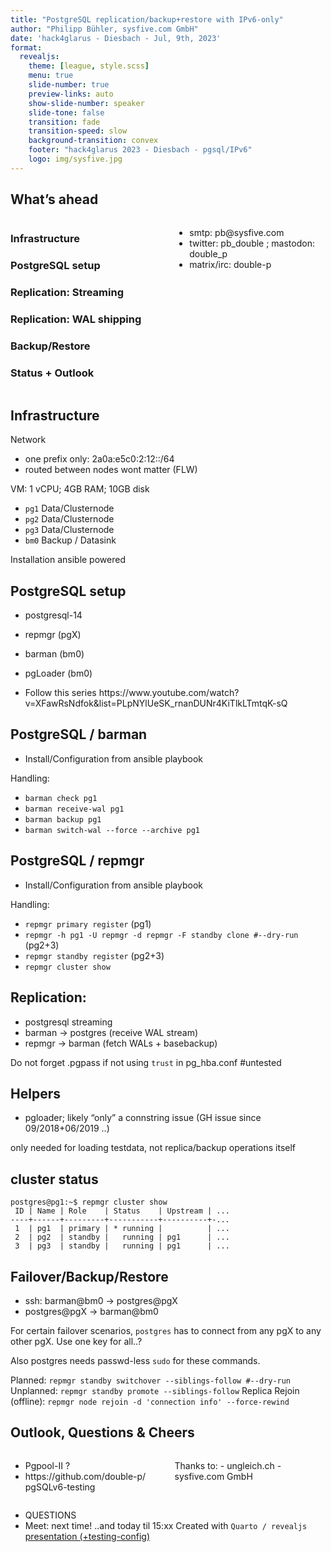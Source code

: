 ```yaml
---
title: "PostgreSQL replication/backup+restore with IPv6-only"
author: "Philipp Bühler, sysfive.com GmbH"
date: 'hack4glarus - Diesbach - Jul, 9th, 2023'
format:
  revealjs:
    theme: [league, style.scss]
    menu: true
    slide-number: true
    preview-links: auto
    show-slide-number: speaker
    slide-tone: false
    transition: fade
    transition-speed: slow
    background-transition: convex
    footer: "hack4glarus 2023 - Diesbach - pgsql/IPv6"
    logo: img/sysfive.jpg
---
```

## What's ahead

:::: {.columns}
::: {.column width="50%"}

### Infrastructure
### PostgreSQL setup
### Replication: Streaming
### Replication: WAL shipping
### Backup/Restore
### Status + Outlook
:::
::: {.column width="50%"}

- smtp: pb@sysfive.com
- twitter: pb_double  ; mastodon: double_p
- matrix/irc: double-p
:::
::::

<!-- Page -->
## Infrastructure
Network

  - one prefix only: 2a0a:e5c0:2:12::/64
  - routed between nodes wont matter (FLW)

VM: 1 vCPU; 4GB RAM; 10GB disk

  - `pg1` Data/Clusternode
  - `pg2` Data/Clusternode
  - `pg3` Data/Clusternode
  - `bm0` Backup / Datasink

Installation ansible powered

<!-- Page -->
## PostgreSQL setup

- postgresql-14
- repmgr (pgX)
- barman (bm0)
- pgLoader (bm0)

- Follow this series https://www.youtube.com/watch?v=XFawRsNdfok&list=PLpNYlUeSK_rnanDUNr4KiTlkLTmtqK-sQ

<!-- Page -->
## PostgreSQL / barman
- Install/Configuration from ansible playbook

Handling:

- `barman check pg1`
- `barman receive-wal pg1`
- `barman backup pg1`
- `barman switch-wal --force --archive pg1` 

<!-- Page -->
## PostgreSQL / repmgr
- Install/Configuration from ansible playbook

Handling:

- `repmgr primary register` (pg1)
- `repmgr -h pg1 -U repmgr -d repmgr -F standby clone #--dry-run` (pg2+3)
- `repmgr standby register` (pg2+3)
- `repmgr cluster show`

<!-- Page -->
## Replication:
::: {.callout-tip title="Working"}
- postgresql streaming
- barman -> postgres (receive WAL stream)
- repmgr -> barman (fetch WALs + basebackup)
:::

Do not forget .pgpass if not using `trust` in pg_hba.conf #untested


<!-- Page -->
## Helpers

:::{.callout-important title="Not orking"}
- pgloader; likely "only" a connstring issue (GH issue since 09/2018+06/2019 ..)

only needed for loading testdata, not replica/backup operations itself
:::


<!-- Page -->
## cluster status
```.python
postgres@pg1:~$ repmgr cluster show
 ID | Name | Role    | Status    | Upstream | ...
----+------+---------+-----------+----------+-...
 1  | pg1  | primary | * running |          | ...
 2  | pg2  | standby |   running | pg1      | ...
 3  | pg3  | standby |   running | pg1      | ...
```


<!-- Page -->
## Failover/Backup/Restore
::: {.callout-tip title="Working"}
- ssh: barman@bm0 -> postgres@pgX 
- postgres@pgX -> barman@bm0
:::
For certain failover scenarios, `postgres` has to connect from
any pgX to any other pgX. Use one key for all..?

Also postgres needs passwd-less `sudo` for these commands.

<!-- Page -->
Planned:
`repmgr standby switchover --siblings-follow #--dry-run`
Unplanned:
`repmgr standby promote --siblings-follow`
Replica Rejoin (offline):
`repmgr node rejoin -d 'connection info' --force-rewind`

<!-- Page -->
## Outlook, Questions & Cheers
:::: {.columns}

::: {.column width="50%"}
- Pgpool-II ?
- https://github.com/double-p/ pgSQLv6-testing
:::

::: {.column width="50%"}
Thanks to:
- ungleich.ch
- sysfive.com GmbH
:::

::::

- QUESTIONS
- Meet: next time! ..and today til 15:xx
Created with `Quarto / revealjs`  
[presentation (+testing-config)](https://github.com/double-p/)


